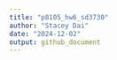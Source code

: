 ```yaml
---
title: "p8105_hw6_sd3730"
author: "Stacey Dai"
date: "2024-12-02"
output: github_document
---
```



